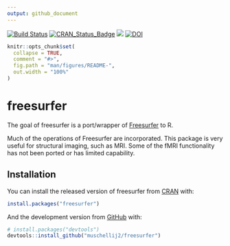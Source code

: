 ```yaml
---
output: github_document
---
```



[![Build Status](https://travis-ci.org/muschellij2/freesurfer.svg?branch=master)](https://travis-ci.org/muschellij2/freesurfer)
[![CRAN_Status_Badge](http://www.r-pkg.org/badges/version/freesurfer)](http://cran.rstudio.com/web/packages/freesurfer/index.html)
[![](http://cranlogs.r-pkg.org/badges/grand-total/freesurfer)](http://cran.rstudio.com/web/packages/freesurfer/index.html)
[![DOI](https://zenodo.org/badge/67370835.svg)](https://zenodo.org/badge/latestdoi/67370835)


<!-- README.md is generated from README.Rmd. Please edit that file -->

```r
knitr::opts_chunk$set(
  collapse = TRUE,
  comment = "#>",
  fig.path = "man/figures/README-",
  out.width = "100%"
)
```
# freesurfer

The goal of freesurfer is a port/wrapper of [Freesurfer](https://surfer.nmr.mgh.harvard.edu) to R.



Much of the operations of Freesurfer are incorporated.  This package is very useful for structural imaging, such as MRI.  Some of the fMRI functionality has not been ported or has limited capability.

## Installation

You can install the released version of freesurfer from [CRAN](https://CRAN.R-project.org) with:

``` r
install.packages("freesurfer")
```

And the development version from [GitHub](https://github.com/) with:

``` r
# install.packages("devtools")
devtools::install_github("muschellij2/freesurfer")
```



